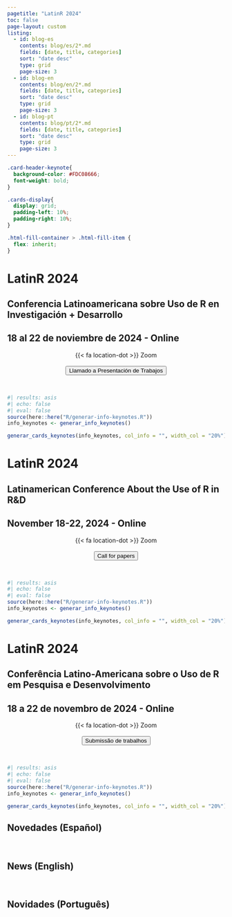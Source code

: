 ```yaml
---
pagetitle: "LatinR 2024"
toc: false
page-layout: custom
listing:
  - id: blog-es
    contents: blog/es/2*.md
    fields: [date, title, categories]
    sort: "date desc"
    type: grid
    page-size: 3
  - id: blog-en
    contents: blog/en/2*.md
    fields: [date, title, categories]
    sort: "date desc"
    type: grid
    page-size: 3
  - id: blog-pt
    contents: blog/pt/2*.md
    fields: [date, title, categories]
    sort: "date desc"
    type: grid
    page-size: 3        
---
```


```css
.card-header-keynote{
  background-color: #FDC08666;
  font-weight: bold;
}

.cards-display{
  display: grid;
  padding-left: 10%;
  padding-right: 10%;
}

.html-fill-container > .html-fill-item {
  flex: inherit;
}
```


::: {.content-visible when-profile="es"}
::: grid
::: {#banner .g-col-12}
# LatinR 2024

## Conferencia Latinoamericana sobre Uso de R en Investigación + Desarrollo

## 18 al 22 de noviembre de 2024 - Online

<center> {{< fa location-dot >}} Zoom </center>
<br>
</section>


<!-- <center><a href='cronograma/programa/preliminar.qmd'><button type="button" class="btn btn-light btn-lg">Programa</button></a></center> -->

<center><a href='blog/es/2024-07-09-presentacion-trabajos-2024.html'><button type="button" class="btn btn-light btn-lg">Llamado a Presentación de Trabajos</button></a></center>

<br>
:::
:::


<!-- ## Conferencistas -->

```r
#| results: asis
#| echo: false
#| eval: false
source(here::here("R/generar-info-keynotes.R"))
info_keynotes <- generar_info_keynotes()

generar_cards_keynotes(info_keynotes, col_info = "", width_col = "20%")

```




:::


:::: {.content-visible when-profile="en"}
::: grid
::: {#banner .g-col-12}
# LatinR 2024

## Latinamerican Conference About the Use of R in R&D

## November 18-22, 2024 - Online

<center> {{< fa location-dot >}} Zoom </center>
<br>
</section>


<!-- <center><a href='cronograma/programa/preliminar.qmd'><button type="button" class="btn btn-light btn-lg">Program</button></a></center> -->

<center><a href='blog/en/2024-07-09-call-for-papers-2024.html'><button type="button" class="btn btn-light btn-lg">Call for papers</button></a></center>


<br>
:::
:::





<!-- ## Keynotes -->

```r
#| results: asis
#| echo: false
#| eval: false
source(here::here("R/generar-info-keynotes.R"))
info_keynotes <- generar_info_keynotes()

generar_cards_keynotes(info_keynotes, col_info = "", width_col = "20%")

```

::::

:::: {.content-visible when-profile="pt"}
::: grid
::: {#banner .g-col-12}
# LatinR 2024

## Conferência Latino-Americana sobre o Uso de R em Pesquisa e Desenvolvimento

## 18 a 22 de novembro de 2024 - Online

<center> {{< fa location-dot >}} Zoom</center>
<br>
</section>


<!-- <center><a href='cronograma/programa/preliminar.qmd'><button type="button" class="btn btn-light btn-lg">Programação</button></a></center> -->

<center><a href='blog/pt/2024-07-09-apresentacao-trabalhos-2024.html'><button type="button" class="btn btn-light btn-lg">Submissão de trabalhos</button></a></center>


<br>
:::
:::



<!-- ## Palestrantes principais -->

```r
#| results: asis
#| echo: false
#| eval: false
source(here::here("R/generar-info-keynotes.R"))
info_keynotes <- generar_info_keynotes()

generar_cards_keynotes(info_keynotes, col_info = "", width_col = "20%")

```

:::

## Novedades (Español)

::: {#blog-es}
:::
<br>

## News (English)

::: {#blog-en}
:::
<br>


## Novidades (Português)

::: {#blog-pt}
:::
<br>
